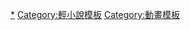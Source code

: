 {{navbox
|name = 魔術士歐菲
|title = [[魔術師歐菲]]{{small|（[[秋田禎信]]）}}
|basestyle = background:#ff6
|bodyclass= hlist hlist-pipe
|group1 = 登場人物
|list1 = 
* [[魔術師歐菲#登場人物|魔術師歐菲登場人物]]
|group2 = 動畫主題歌
|list2 = {{Navbox|child
|group1 = OP
|list1 = 
* {{link-ja|愛 Just on my Love|愛 Just on my Love}}
* {{link-ja|你是魔術士？|君は魔術士?}}
* {{link-ja|然後是KISS|そんでもってKISS}}
* {{link-ja|圓圓的太陽 -winter ver.-|丸い太陽 -winter ver.-}}
|group2 = ED
|list2 = * {{link-ja|Last Kiss (蒲公英單曲)|ラストキッス|Last Kiss}}
* 怎麼辦
* {{link-ja|Love,Yes I Do!|Love,Yes I Do!|Love,Yes I Do！}}
* {{lang|ja|{{link-ja|甘いあなたの味|甘いあなたの味}}}}
* {{link-ja|然後是KISS|そんでもってKISS}}
}}
|group3 = 廣播主題歌
|list3 = {{Navbox|child
|group1 = OP
|list1 = 
* {{lang|ja|{{link-ja|マイナーチェンジ/ダリル|マイナーチェンジ/ダリル|ダリル}}}}
* {{link-ja|愛 Just on my Love|愛 Just on my Love}}
* {{link-ja|圓圓的太陽 -winter ver.-|丸い太陽 -winter ver.-}}
|group2 = ED
|list2 = 
* [[First Time|夢之中]]
* {{link-ja|Last Kiss (蒲公英單曲)|ラストキッス|Last Kiss}}
* {{lang|ja|{{link-ja|甘いあなたの味|甘いあなたの味}}}}
}}
}}<noinclude>
{{DEFAULTSORT:Majutsushi Orphen}}
[[Category:魔術士歐菲|*]]
[[Category:輕小說模板]]
[[Category:動畫模板]]
</noinclude>